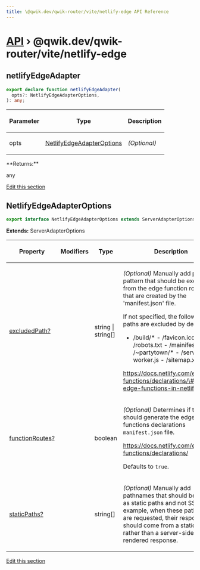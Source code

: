 ```yaml
---
title: \@qwik.dev/qwik-router/vite/netlify-edge API Reference
---
```


# [API](/api) &rsaquo; @qwik.dev/qwik-router/vite/netlify-edge

## netlifyEdgeAdapter

```typescript
export declare function netlifyEdgeAdapter(
  opts?: NetlifyEdgeAdapterOptions,
): any;
```

<table><thead><tr><th>

Parameter

</th><th>

Type

</th><th>

Description

</th></tr></thead>
<tbody><tr><td>

opts

</td><td>

[NetlifyEdgeAdapterOptions](#netlifyedgeadapteroptions)

</td><td>

_(Optional)_

</td></tr>
</tbody></table>
**Returns:**

any

[Edit this section](https://github.com/QwikDev/qwik/tree/main/packages/qwik-router/src/adapters/netlify-edge/vite/index.ts)

## NetlifyEdgeAdapterOptions

```typescript
export interface NetlifyEdgeAdapterOptions extends ServerAdapterOptions
```

**Extends:** ServerAdapterOptions

<table><thead><tr><th>

Property

</th><th>

Modifiers

</th><th>

Type

</th><th>

Description

</th></tr></thead>
<tbody><tr><td>

[excludedPath?](./router.netlifyedgeadapteroptions.excludedpath.md)

</td><td>

</td><td>

string \| string[]

</td><td>

_(Optional)_ Manually add path pattern that should be excluded from the edge function routes that are created by the 'manifest.json' file.

If not specified, the following paths are excluded by default:

- /build/\* - /favicon.ico - /robots.txt - /mainifest.json - /\~partytown/\* - /service-worker.js - /sitemap.xml

https://docs.netlify.com/edge-functions/declarations/\#declare-edge-functions-in-netlify-toml

</td></tr>
<tr><td>

[functionRoutes?](./router.netlifyedgeadapteroptions.functionroutes.md)

</td><td>

</td><td>

boolean

</td><td>

_(Optional)_ Determines if the build should generate the edge functions declarations `manifest.json` file.

https://docs.netlify.com/edge-functions/declarations/

Defaults to `true`.

</td></tr>
<tr><td>

[staticPaths?](./router.netlifyedgeadapteroptions.staticpaths.md)

</td><td>

</td><td>

string[]

</td><td>

_(Optional)_ Manually add pathnames that should be treated as static paths and not SSR. For example, when these pathnames are requested, their response should come from a static file, rather than a server-side rendered response.

</td></tr>
</tbody></table>

[Edit this section](https://github.com/QwikDev/qwik/tree/main/packages/qwik-router/src/adapters/netlify-edge/vite/index.ts)
